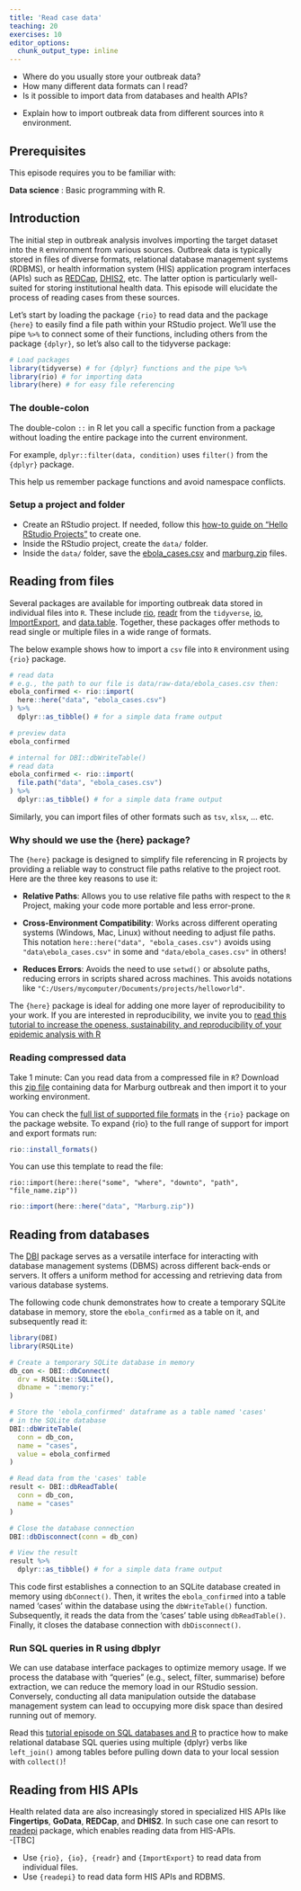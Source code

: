 ```yaml
---
title: 'Read case data'
teaching: 20
exercises: 10
editor_options: 
  chunk_output_type: inline
---
```


:::::::::::::::::::::::::::::::::::::: questions 

- Where do you usually store your outbreak data?
- How many different data formats can I read? 
- Is it possible to import data from databases and health APIs? 
::::::::::::::::::::::::::::::::::::::::::::::::

::::::::::::::::::::::::::::::::::::: objectives

- Explain how to import outbreak data from different sources into `R` 
environment.
::::::::::::::::::::::::::::::::::::::::::::::::

::::::::::::::::::::::::::::::::::::: prereq

## Prerequisites

This episode requires you to be familiar with:

**Data science** : Basic programming with R.
:::::::::::::::::::::::::::::::::

## Introduction

The initial step in outbreak analysis involves importing the target dataset into the `R` environment from various sources. Outbreak data is typically stored in files of diverse formats, relational database management systems (RDBMS), or health information system (HIS) application program interfaces (APIs) such as [REDCap](https://www.project-redcap.org/), [DHIS2](https://dhis2.org/), etc. The latter  option is particularly well-suited for storing institutional health data. This episode will elucidate the process of reading cases from these sources.

Let's start by loading the package `{rio}` to read data and the package `{here}` to easily find a file path within your RStudio project. We'll use the pipe `%>%` to connect some of their functions, including others from the package `{dplyr}`, so let's also call to the tidyverse package:

```r
# Load packages
library(tidyverse) # for {dplyr} functions and the pipe %>%
library(rio) # for importing data
library(here) # for easy file referencing
```

::::::::::::::::::: checklist

### The double-colon

The double-colon `::` in R let you call a specific function from a package without loading the entire package into the current environment. 

For example, `dplyr::filter(data, condition)` uses `filter()` from the `{dplyr}` package.

This help us remember package functions and avoid namespace conflicts.

:::::::::::::::::::


:::::::::: prereq

### Setup a project and folder

- Create an RStudio project. If needed, follow this [how-to guide on "Hello RStudio Projects"](https://docs.posit.co/ide/user/ide/get-started/#hello-rstudio-projects) to create one.
- Inside the RStudio project, create the `data/` folder.
- Inside the `data/` folder, save the [ebola_cases.csv](https://epiverse-trace.github.io/tutorials-early/data/ebola_cases.csv) and [marburg.zip](https://epiverse-trace.github.io/tutorials-early/data/Marburg.zip) files.

::::::::::

## Reading from files 

Several packages are available for importing outbreak data stored in individual files into `R`. These include [rio](https://gesistsa.github.io/rio/), [readr](https://readr.tidyverse.org/) from the `tidyverse`, [io](https://bitbucket.org/djhshih/io/src/master/), [ImportExport](https://cran.r-project.org/web/packages/ImportExport/index.html), and [data.table](https://rdatatable.gitlab.io/data.table/). Together, these packages offer methods to read single or multiple files in a wide range of formats.

The below example shows how to import a `csv` file into `R` environment using `{rio}` package.

```r
# read data
# e.g., the path to our file is data/raw-data/ebola_cases.csv then:
ebola_confirmed <- rio::import(
  here::here("data", "ebola_cases.csv")
) %>%
  dplyr::as_tibble() # for a simple data frame output

# preview data
ebola_confirmed
```


```r
# internal for DBI::dbWriteTable()
# read data
ebola_confirmed <- rio::import(
  file.path("data", "ebola_cases.csv")
) %>%
  dplyr::as_tibble() # for a simple data frame output
```

Similarly, you can import files of other formats such as `tsv`, `xlsx`, ... etc.

:::::::::::::::::::: checklist

### Why should we use the {here} package?

The `{here}` package is designed to simplify file referencing in R projects by providing a reliable way to construct file paths relative to the project root. Here are the three key reasons to use it:

- **Relative Paths**: Allows you to use relative file paths with respect to the `R` Project, making your code more portable and less error-prone.

- **Cross-Environment Compatibility**: Works across different operating systems (Windows, Mac, Linux) without needing to adjust file paths. This notation `here::here("data", "ebola_cases.csv")` avoids using `"data\ebola_cases.csv"` in some and `"data/ebola_cases.csv"` in others!

- **Reduces Errors**: Avoids the need to use `setwd()` or absolute paths, reducing errors in scripts shared across machines. This avoids notations like `"C:/Users/mycomputer/Documents/projects/helloworld"`.

The `{here}` package is ideal for adding one more layer of reproducibility to your work. If you are interested in reproducibility, we invite you to [read this tutorial to increase the openess, sustainability, and reproducibility of your epidemic analysis with R](https://epiverse-trace.github.io/research-compendium/)

::::::::::::::::::::

::::::::::::::::::::::::::::::::: challenge

###  Reading compressed data 

Take 1 minute:
Can you read data from a compressed file in `R`? Download this [zip file](https://epiverse-trace.github.io/tutorials-early/data/Marburg.zip) containing data for Marburg outbreak and then import it to your working environment.

::::::::::::::::: hint

You can check the [full list of supported file formats](https://gesistsa.github.io/rio/#supported-file-formats) 
in the `{rio}` package on the package website. To expand {rio} to the full range of support for import and export formats run:


```r
rio::install_formats()
```

You can use this template to read the file: 

`rio::import(here::here("some", "where", "downto", "path", "file_name.zip"))`

::::::::::::::::::::::

::::::::::::::::: solution

```r
rio::import(here::here("data", "Marburg.zip"))
```
::::::::::::::::::::::::::

:::::::::::::::::::::::::::::::::::::::::::


## Reading from databases

The [DBI](https://dbi.r-dbi.org/) package serves as a versatile interface for interacting with database management 
systems (DBMS) across different back-ends or servers. It offers a uniform method for accessing and retrieving data from various database systems.


The following code chunk demonstrates how to create a temporary SQLite database in memory, store the `ebola_confirmed` as a table on it, and subsequently read it:

```r
library(DBI)
library(RSQLite)

# Create a temporary SQLite database in memory
db_con <- DBI::dbConnect(
  drv = RSQLite::SQLite(),
  dbname = ":memory:"
)

# Store the 'ebola_confirmed' dataframe as a table named 'cases'
# in the SQLite database
DBI::dbWriteTable(
  conn = db_con,
  name = "cases",
  value = ebola_confirmed
)

# Read data from the 'cases' table
result <- DBI::dbReadTable(
  conn = db_con,
  name = "cases"
)

# Close the database connection
DBI::dbDisconnect(conn = db_con)

# View the result
result %>%
  dplyr::as_tibble() # for a simple data frame output
```

This code first establishes a connection to an SQLite database created in memory using `dbConnect()`. Then, it writes the `ebola_confirmed` into a table named 'cases' within the database using the `dbWriteTable()` function. Subsequently, it reads the data from the 'cases' table using `dbReadTable()`. Finally, it closes the database connection with `dbDisconnect()`.

:::::::::::::::::::::: callout

### Run SQL queries in R using dbplyr

We can use database interface packages to optimize memory usage. If we process the database with "queries" (e.g., select, filter, summarise) before extraction, we can reduce the memory load in our RStudio session. Conversely, conducting all data manipulation outside the database management system can lead to occupying more disk space than desired running out of memory.

Read this [tutorial episode on SQL databases and R](https://datacarpentry.org/R-ecology-lesson/05-r-and-databases.html#complex-database-queries) to practice how to make relational database SQL queries using multiple {dplyr} verbs like `left_join()` among tables before pulling down data to your local session with `collect()`!

::::::::::::::::::::::


## Reading from HIS APIs

Health related data are also increasingly stored in specialized HIS APIs like **Fingertips**, **GoData**, **REDCap**, and **DHIS2**. In such case one can resort to [readepi](https://epiverse-trace.github.io/readepi/) package, which enables reading  data from HIS-APIs.  
-[TBC]

::::::::::::::::::::::::::::::::::::: keypoints 
- Use `{rio}, {io}, {readr}` and `{ImportExport}` to read data from individual files.
- Use `{readepi}` to read data form HIS APIs and RDBMS.
::::::::::::::::::::::::::::::::::::::::::::::::
